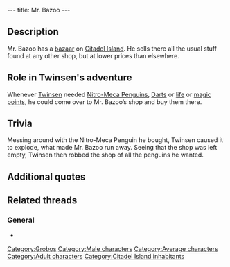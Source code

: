 ---
title: Mr. Bazoo
---

{{Character|
Name=Mr. Bazoo|
Image=Bazoo.jpg|
Race=[[Grobo]]|
Gender=Male|
Size=Medium|
Age=Adult}}

{{Quote|
Quote=If you'd care to purchase something, you just have to stand in front of it and do "ACTION".|
Character=Mr. Bazoo}}

==Description==
Mr. Bazoo has a [[Mr. Bazoo's Shop|bazaar]] on [[Citadel Island]]. He sells there all the usual stuff found at any other shop, but at lower prices than elsewhere.

==Role in Twinsen's adventure==
Whenever [[Twinsen]] needed [[Nitro-Meca Penguins]], [[Darts]] or [[life points|life]] or [[magic points]], he could come over to Mr. Bazoo’s shop and buy them there.

==Trivia==
Messing around with the Nitro-Meca Penguin he bought, Twinsen caused it to explode, what made Mr. Bazoo run away. Seeing that the shop was left empty, Twinsen then robbed the shop of all the penguins he wanted.

==Additional quotes==
{{Quote|
Quote=Don't do that, you fool, it's going to blow up!|
Character=Mr. Bazoo}}
{{Quote|
Quote=Nobody touches the cash register!|
Character=Mr. Bazoo}}
{{Quote|
Quote=You've seen the visitors. They are Esmers. Supposedly, they're peaceloving and just want to trade us their technology for some of the wisdom of our wizards.|
Character=Mr. Bazoo}}

==Related threads==
===General===
* {{thread|id=7972|title=Families}}

[[Category:Grobos]]
[[Category:Male characters]]
[[Category:Average characters]]
[[Category:Adult characters]]
[[Category:Citadel Island inhabitants]]